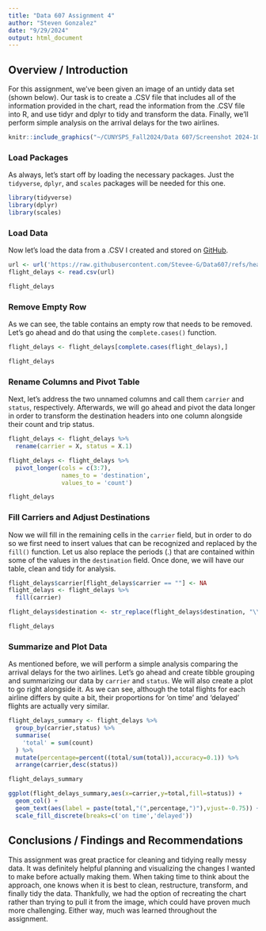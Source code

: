 ---
title: "Data 607 Assignment 4"
author: "Steven Gonzalez"
date: "9/29/2024"
output: html_document
---

## Overview / Introduction
For this assignment, we've been given an image of an untidy data set (shown below). Our task is to create a .CSV file that includes all of the information provided in the chart, read the information from the .CSV file into R, and use tidyr and dplyr to tidy and transform the data. Finally, we'll perform simple analysis on the arrival delays for the two airlines.

```{r image, echo=FALSE, out.width="75%",out.height="75%",fig.align='center'}
knitr::include_graphics("~/CUNYSPS_Fall2024/Data 607/Screenshot 2024-10-24 002934.png")
```

### Load Packages
As always, let's start off by loading the necessary packages. Just the `tidyverse`, `dplyr`, and `scales` packages will be needed for this one.
```{r load, message = FALSE}
library(tidyverse)
library(dplyr)
library(scales)
```

### Load Data
Now let's load the data from a .CSV I created and stored on [GitHub](https://github.com/Stevee-G/Data607/blob/main/flight_delays.csv).
```{r load video game data}
url <- url('https://raw.githubusercontent.com/Stevee-G/Data607/refs/heads/main/flight_delays.csv')
flight_delays <- read.csv(url)

flight_delays
```

### Remove Empty Row
As we can see, the table contains an empty row that needs to be removed. Let's go ahead and do that using the `complete.cases()` function.
```{r normalize video game data}
flight_delays <- flight_delays[complete.cases(flight_delays),]

flight_delays
```

### Rename Columns and Pivot Table
Next, let's address the two unnamed columns and call them `carrier` and `status`, respectively. Afterwards, we will go ahead and pivot the data longer in order to transform the destination headers into one column alongside their count and trip status.
```{r }
flight_delays <- flight_delays %>% 
  rename(carrier = X, status = X.1)

flight_delays <- flight_delays %>% 
  pivot_longer(cols = c(3:7),
               names_to = 'destination',
               values_to = 'count')

flight_delays
```

### Fill Carriers and Adjust Destinations
Now we will fill in the remaining cells in the `carrier` field, but in order to do so we first need to insert values that can be recognized and replaced by the `fill()` function. Let us also replace the periods (.) that are contained within some of the values in the `destination` field. Once done, we will have our table, clean and tidy for analysis.
```{r tidy and transform}
flight_delays$carrier[flight_delays$carrier == ""] <- NA
flight_delays <- flight_delays %>% 
  fill(carrier)

flight_delays$destination <- str_replace(flight_delays$destination, "\\.", " ")

flight_delays
```

### Summarize and Plot Data
As mentioned before, we will perform a simple analysis comparing the arrival delays for the two airlines. Let's go ahead and create tibble grouping and summarizing our data by `carrier` and `status`. We will also create a plot to go right alongside it. As we can see, although the total flights for each airline differs by quite a bit, their proportions for 'on time' and 'delayed' flights are actually very similar.
```{r message = FALSE}
flight_delays_summary <- flight_delays %>%
  group_by(carrier,status) %>%
  summarise(
    'total' = sum(count)
  ) %>% 
  mutate(percentage=percent((total/sum(total)),accuracy=0.1)) %>% 
  arrange(carrier,desc(status))

flight_delays_summary

ggplot(flight_delays_summary,aes(x=carrier,y=total,fill=status)) +
  geom_col() +
  geom_text(aes(label = paste(total,"(",percentage,")"),vjust=-0.75)) +
  scale_fill_discrete(breaks=c('on time','delayed'))
```

## Conclusions / Findings and Recommendations
This assignment was great practice for cleaning and tidying really messy data. It was definitely helpful planning and visualizing the changes I wanted to make before actually making them. When taking time to think about the approach, one knows when it is best to clean, restructure, transform, and finally tidy the data. Thankfully, we had the option of recreating the chart rather than trying to pull it from the image, which could have proven much more challenging. Either way, much was learned throughout the assignment.